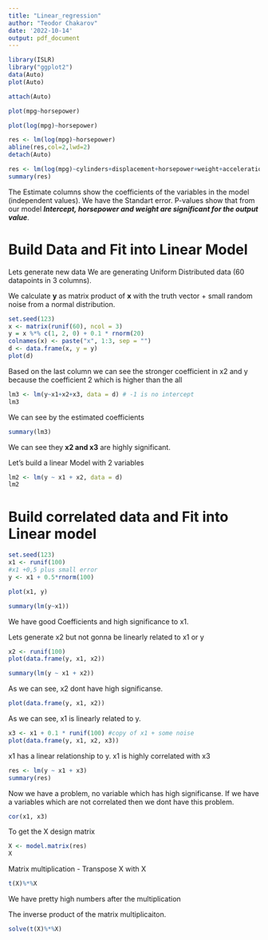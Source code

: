 ```yaml
---
title: "Linear_regression"
author: "Teodor Chakarov"
date: '2022-10-14'
output: pdf_document
---
```


```r
library(ISLR)
library("ggplot2")
data(Auto)
plot(Auto)
```

```r
attach(Auto)
```


```r
plot(mpg~horsepower)
```

```r
plot(log(mpg)~horsepower)

res <- lm(log(mpg)~horsepower)
abline(res,col=2,lwd=2)
detach(Auto)
```


```r
res <- lm(log(mpg)~cylinders+displacement+horsepower+weight+acceleration)
summary(res)
```

The Estimate columns show the coefficients of the variables in the model (independent values). We have the Standart error. P-values show that from our model ***Intercept, horsepower and weight are significant for the output value***.

# Build Data and Fit into Linear Model
Lets generate new data
We are generating Uniform Distributed data (60 datapoints in 3 columns).

We calculate **y** as matrix product of **x** with the truth vector + small random noise from a normal distribution.
```r
set.seed(123)
x <- matrix(runif(60), ncol = 3)
y = x %*% c(1, 2, 0) + 0.1 * rnorm(20)
colnames(x) <- paste("x", 1:3, sep = "")
d <- data.frame(x, y = y)
plot(d)
```

Based on the last column we can see the stronger coefficient in x2 and y because the coefficient 2 which is higher than the all

```r
lm3 <- lm(y~x1+x2+x3, data = d) # -1 is no intercept
lm3 
```

We can see by the estimated coefficients 

```r
summary(lm3)
```

We can see they **x2 and x3** are highly significant.

Let's build a linear Model with 2 variables

```r
lm2 <- lm(y ~ x1 + x2, data = d)
lm2

```

 
# Build correlated data and Fit into Linear model
```r
set.seed(123)
x1 <- runif(100)
#x1 +0,5 plus small error
y <- x1 + 0.5*rnorm(100)

plot(x1, y)
```

```r
summary(lm(y~x1))
```

We have good Coefficients and high significance to x1.

Lets generate x2 but not gonna be linearly related to x1 or y
```r
x2 <- runif(100)
plot(data.frame(y, x1, x2))
```

```r
summary(lm(y ~ x1 + x2))
```

As we can see, x2 dont have high significanse. 

```r
plot(data.frame(y, x1, x2))
```

As we can see, x1 is linearly related to y.


```r
x3 <- x1 + 0.1 * runif(100) #copy of x1 + some noise
plot(data.frame(y, x1, x2, x3))
```

x1 has a linear relationship to y. x1 is highly correlated with x3

```r
res <- lm(y ~ x1 + x3)
summary(res)
```

Now we have a problem, no variable which has high significanse. If we have a variables which are not correlated then we dont have this problem.


```r
cor(x1, x3)
```


To get the X design matrix
```r
X <- model.matrix(res)
X
```

Matrix multiplication - Transpose X with X
```r
t(X)%*%X
```

We have pretty high numbers after the multiplication


The inverse product of the matrix multiplicaiton.
```r
solve(t(X)%*%X)
```



























